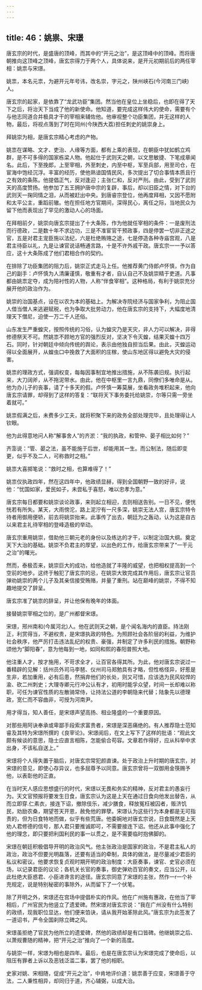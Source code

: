 ```yaml
---
---
---
```

title: 46：姚祟、宋璟
---



唐玄宗的时代，是盛唐的顶峰，而其中的“开元之治”，是这顶峰中的顶峰。而将唐朝推向这顶峰之顶峰，唐玄宗得力于两个人，具体说来，是开元初期前后的两任宰相：姚祟与宋璟。

姚祟，本名元祟，为避开元年号讳，改名崇，字元之，陕州峡石(今河南三门峡)人。

唐玄宗的起家，是依靠了“龙武功臣”集团。然当他在皇位上坐稳后，也即在得了天下之后，将治天下当成了他的新使命。他知道，要完成这样伟大的使命，需要有个与他志同道合并极具才干的宰相来辅佐他。他审视整个功臣集团，并无这样的人物，最后，将视点落到了时在同州(今陕西大荔)担任刺史的姚崇身上。

拜姚崇为相，是唐玄宗精心考虑的产物。

姚祟在谋略、文才、吏治、人缘等方面，都有上乘的表现，在朝臣中犹如鹤立鸡群，是不可多得的国家栋梁人物。他起仕于武则天之朝，以文思敏捷、下笔成章闻名。此后，下至挽郎，上至宰相，外至刺史，内至中枢，军至兵部，用至司仓，在宦海中饱经沉浮。丰富的经历，使他熟谙国情民风，多次提出了切合事情本质且行之有效的条陈。他提倡正气，反对逢迎；主张仁和，反对严刑。由此，受到了武则天的高度赞扬。他参加了五王拥护唐中宗的复辟，事后，却以旧臣之情，对下台的武则天一掬同情之泪，从而被赶出中央。到唐睿宗登位，他再度拜相，又因不愿附和太平公主，重蹈前辙。他在担任地方官期间，深得民心，离任之际，当地民众为留下他而表现出了罕见的激动人心的场面。

在拜相前夕，姚崇向唐玄宗提出了十大条陈，作为他就任宰相的条件：一是废刑法而行德政，二是数十年不求边功，三是不准宦官干预政事，四是停罢一切非正途之官，五是对君主宠臣施以法纪，六是杜绝贿赂之途，七是停造各种寺庙宫观，八是君主待臣以礼，九是让谏官说话畅通言路，十是不许外戚干政。唐玄宗一一予以答应，这十大条陈成了他们君相合作的契约。

在排除了功臣集团的阻力后，姚崇正式走马上任。他推荐黄门侍郎卢怀慎，作为自己的副手：卢怀慎为人清廉谨慎，敬重有才者，自认自己不及姚崇精于吏道。凡事都由姚祟定夺，成为陪衬性的人物，人称“伴食宰相”。这种格局，有利于姚崇充分展开他的政治作为。

姚崇的治国基点，设在以农为本的基础上。为解决寺院经济与国家争利，为阻止国人借当僧人来逃避赋税，也为争取大批劳动力，他在唐玄宗的支持下，大幅度地清理天下僧尼，迫使一万二千人还俗。

山东发生严重蝗灾，按照传统的习俗，认为蝗灾乃是天灾，非人力可以解决，非得修德祭天不可。然姚祟不顾地方官的强烈反对，坚决下令灭蝗，结果灭蝗十四万石。同时，针对朝廷中倾向传统的舆论，表示由他独自担当后果。由此，灭蝗运动得以全面展开，从蝗虫口中挽救了大面积的庄稼，使山东地区得以避免大灾的侵害。

姚祟的理政方式，强调权变，每每因事制宜地推出措施，从不陈袭旧规。执行起来，大刀阔斧，从不拖泥带水。由此，他在中枢里一言九鼎，同僚们多唯命是从。他为办儿子的丧事，请了十多天的假。卢怀慎一筹莫展，坐看政务堆积起来，他向唐玄宗请罪，却得到了这样的答复：“联将天下事务委托给姚崇，尔等只需一旁坐着就可。”

姚祟假满之后，未费多少工夫，就将积聚下来的政务全部处理完毕，且处理得让人钦眼。

他为此得意地问人称“解事舍人”的齐淤：“我的执政，和管仲、晏子相比如何？”

齐澎说：“管、晏之法，虽不能施于后世，却能用其一生。而公制法，随后即变更，似乎不及二人，可称救时之相。”

姚祟大喜掷笔说：“救时之相，也算难得了！”

姚祟仅执政四年，然在这四年中，他政绩显赫，得到全国朝野一致的好评，说他：“忧国如家，爱民如子，未尝私于喜怒，唯以忠孝为意。”

唐玄宗每日都要和姚崇谈论政事，来则起立相迎，去则相送告别。一日不见，便恍恍若有所失。某天，大雨傍沱，路上泥泞有一尺多深，姚崇无法人宫，唐玄宗特令待者用御用便轿，前去将姚崇抬来。此事传了出去，朝廷为之轰动，认为这是自古以来君主礼待宰相的登峰造极的举动。

唐玄宗重用姚崇，借助他三朝元老的身份以及练达的才干，以制定治国大纲。奠定天下大治的基础。姚崇不负君主的厚望，以出色的工作，给唐玄宗带来了“一干元之治”的曙光。

然而，泰极否来，姚崇巨大的成功，给他造就了丰隆的威望，也把相权提高到一个空前的地步。这终于触犯了唐玄宗的忌，在姚崇大致完成其作用后，唐玄宗让官员弹劝姚崇的两个儿子及其亲信接受贿赂，并量了重刑。站在巅峰的姚崇，不得不知趣地提交了辞呈。

唐玄宗准了姚祟的辞呈，并让他保有晚年的体面。

接替姚崇宰相之位的，是广州都督宋璟。

宋璟，邢州南和(今属河北)人。他在武则天之朝，是个闻名海内的直臣。持法刚正，利赏得当，不避权贵，是宋璟执政的特色。为照顾社会各阶层的利益，为维护社会秩序，他严厉打击违法乱纪的权贵、豪强，并制定了许多利民的措施。朝野称颂他为“脚阳春”，意为他每到一地，如同和熙的春阳普照大地。

他注重人才，按才施用，不苛求全才，让百官各得其所。为此，他对唐玄宗说过一番精辟的见解：括州员外司马李琶、仪州司马郑勉具有才略，但性格怪异，好惹是生非，若加重用，必有后患，然捐弃他们的长处，则又可惜，应该选为民风较悍的渝、砍二州刺史；大理寺卿元行冲公认有才，初用时能孚众望，时间一长却难以称职，可任为谏官性质的左散骑常侍，让持法公道的李朝隐来代替；陆象先以德理政，宽仁而不容曲非，可授为河南尹。

用才得当，知人善任，是宋璟声望高扬、相业隆盛的一个重要原因。

对那些用阿诀奉承或卑鄙手段索求富贵者，宋璟是深恶痛绝的。有人推荐隐士范知睿及其特为宋璟所撰的《良宰论》。宋璟阅后，在文上写下了这样的批语：“观此文颇有候谈的意思，隐士应直言相陈，怎能偷合苟容。文章若作得好，应从科举中求出身，不该私自送上。”

宋璟将个人得失置于脑后，对唐玄宗常犯颜直谏。处于政治上升时期的唐玄宗，对宋璟的意见，即使心存异议，也多屈尊予以同意。唐玄宗曾将一双御用金筷赐予他，以表彰他的正直。

在当时天人感应思想盛行的时代，宋璟以无畏和务实的精神，反对君主的愚妄行为。天文官预报将要发生日食，唐玄宗认为这是上天在通过日食向他发出替告，从而立即穿.仁素衣，接连下诏，撤除伎乐，减少膳食，释放冤枉被囚者，贩济饥民，劝励农桑，期望苍天开恩，赦免他的罪孽。宋璟认为这些行为本身都是无可指责的，但为日食特地而做，似乎有些荒唐。他委婉地对唐玄宗说，日食既然是上天劝人君修德的信号，那人君只要推诚即可，不需要接连下诏。他还从此事中强化了他的理念，即只要把利国利民的事一以贯之，是不需要临时抱佛脚的。

宋璟在朝廷积极倡导开明的政治风气。他主张政治是国家的政治，不是君主私人的政治，政治不但要光明磊落，还要有适当的牵制，具体的做法，是尽量减少君臣的私议和密议。他要求恢复贞观时期开明的政治制度：大臣奏事，谏官、史官必须在场，以记录君臣的议论；各机关长官的奏事，御史弹劝百官的奏文，应当公开，以此杜绝大臣惑君、小臣进谗言的途径。唐玄宗同意了宋璟的主张，然作一r一个补充规定，说是特别秘密的事除外，从而留下了一个伏笔。

除了开明之外，宋璟还在宫场中提倡朴实的作风。他在广州施有惠政，在他当了宰相后，广州官民为他竖立了遗爱碑。然宋璟对唐玄宗说：“我在广州没有什么特别的政绩，现我职位显达，他们便来馅诀，请从我开始革除此风。”唐玄宗为此签发了一道诏书，严令全国刹除立碑之风。

宋璟虽拒绝了官民为他所立的遗爱碑，然他的政绩却是有口皆碑。他继姚崇之后、以萧规曹随的精神，把“开元之治”推向了一个新的高度。

与姚崇一样，宋璟为相也是四年。最后，也是在唐玄宗认为宋璟完成了使命后，以阻压有罪者上诉以及恶钱泛滥二事，罢了他的相职。

史家对姚、宋相随，促成“开元之治”，中肯地评价道：姚祟善于应变，宋璟善于守法，二人秉性相异，却同归于道，齐心辅弼，以成大治。